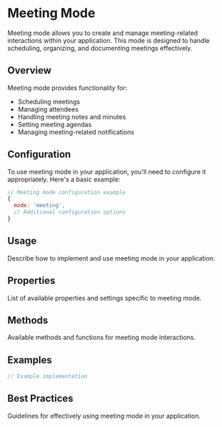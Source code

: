 # Meeting Mode

Meeting mode allows you to create and manage meeting-related interactions within your application. This mode is designed to handle scheduling, organizing, and documenting meetings effectively.

## Overview

Meeting mode provides functionality for:
- Scheduling meetings
- Managing attendees
- Handling meeting notes and minutes
- Setting meeting agendas
- Managing meeting-related notifications

## Configuration

To use meeting mode in your application, you'll need to configure it appropriately. Here's a basic example:

```javascript
// Meeting mode configuration example
{
  mode: 'meeting',
  // Additional configuration options
}
```

## Usage

Describe how to implement and use meeting mode in your application.

## Properties

List of available properties and settings specific to meeting mode.

## Methods

Available methods and functions for meeting mode interactions.

## Examples

```javascript
// Example implementation
```

## Best Practices

Guidelines for effectively using meeting mode in your application.